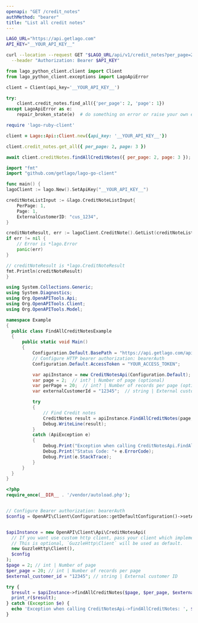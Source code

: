```yaml
---
openapi: "GET /credit_notes"
authMethod: "bearer"
title: "List all credit notes"
---
```


<RequestExample>

```bash cURL
LAGO_URL="https://api.getlago.com"
API_KEY="__YOUR_API_KEY__"

curl --location --request GET "$LAGO_URL/api/v1/credit_notes?per_page=2&page=1" \
  --header "Authorization: Bearer $API_KEY"
```

```python Python
from lago_python_client.client import Client
from lago_python_client.exceptions import LagoApiError

client = Client(api_key='__YOUR_API_KEY__')

try:
    client.credit_notes.find_all({'per_page': 2, 'page': 1})
except LagoApiError as e:
    repair_broken_state(e)  # do something on error or raise your own exception
```

```ruby Ruby
require 'lago-ruby-client'

client = Lago::Api::Client.new({api_key: '__YOUR_API_KEY__'})

client.credit_notes.get_all({ per_page: 2, page: 3 })
```

```js Javascript
await client.creditNotes.findAllCreditNotes({ per_page: 2, page: 3 });
```

```go Go
import "fmt"
import "github.com/getlago/lago-go-client"

func main() {
lagoClient := lago.New().SetApiKey("__YOUR_API_KEY__")

creditNoteListInput := &lago.CreditNoteListInput{
    PerPage: 1,
    Page: 1,
    ExternalCustomerID: "cus_1234",
}

creditNoteResult, err := lagoClient.CreditNote().GetList(creditNoteListInput)
if err != nil {
    // Error is *lago.Error
    panic(err)
}

// creditNoteResult is *lago.CreditNoteResult
fmt.Println(creditNoteResult)
}
```

```csharp C#
using System.Collections.Generic;
using System.Diagnostics;
using Org.OpenAPITools.Api;
using Org.OpenAPITools.Client;
using Org.OpenAPITools.Model;

namespace Example
{
  public class FindAllCreditNotesExample
  {
      public static void Main()
      {
          Configuration.Default.BasePath = "https://api.getlago.com/api/v1";
          // Configure HTTP bearer authorization: bearerAuth
          Configuration.Default.AccessToken = "YOUR_ACCESS_TOKEN";

          var apiInstance = new CreditNotesApi(Configuration.Default);
          var page = 2;  // int? | Number of page (optional)
          var perPage = 20;  // int? | Number of records per page (optional)
          var externalCustomerId = "12345";  // string | External customer ID (optional)

          try
          {
              // Find Credit notes
              CreditNotes result = apiInstance.FindAllCreditNotes(page, perPage, externalCustomerId);
              Debug.WriteLine(result);
          }
          catch (ApiException e)
          {
              Debug.Print("Exception when calling CreditNotesApi.FindAllCreditNotes: " + e.Message );
              Debug.Print("Status Code: "+ e.ErrorCode);
              Debug.Print(e.StackTrace);
          }
      }
  }
}
```

```php PHP
<?php
require_once(__DIR__ . '/vendor/autoload.php');


// Configure Bearer authorization: bearerAuth
$config = OpenAPI\Client\Configuration::getDefaultConfiguration()->setAccessToken('YOUR_ACCESS_TOKEN');


$apiInstance = new OpenAPI\Client\Api\CreditNotesApi(
  // If you want use custom http client, pass your client which implements `GuzzleHttp\ClientInterface`.
  // This is optional, `GuzzleHttp\Client` will be used as default.
  new GuzzleHttp\Client(),
  $config
);
$page = 2; // int | Number of page
$per_page = 20; // int | Number of records per page
$external_customer_id = "12345"; // string | External customer ID

try {
  $result = $apiInstance->findAllCreditNotes($page, $per_page, $external_customer_id);
  print_r($result);
} catch (Exception $e) {
  echo 'Exception when calling CreditNotesApi->findAllCreditNotes: ', $e->getMessage(), PHP_EOL;
}
```

</RequestExample>
